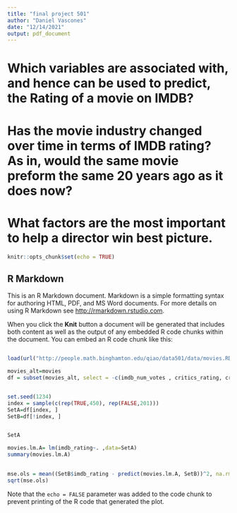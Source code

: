 ---
title: "final project 501"
author: "Daniel Vascones"
date: "12/14/2021"
output: pdf_document
---
# Which variables are associated with, and hence can be used to predict, the Rating of a movie on IMDB?
# Has the movie industry changed over time in terms of IMDB rating? As in, would the same movie preform the same 20 years ago as it does now?
# What factors are the most important to help a director win best picture.
```{r setup, include=FALSE}
knitr::opts_chunk$set(echo = TRUE)
```

## R Markdown

This is an R Markdown document. Markdown is a simple formatting syntax for authoring HTML, PDF, and MS Word documents. For more details on using R Markdown see <http://rmarkdown.rstudio.com>.

When you click the **Knit** button a document will be generated that includes both content as well as the output of any embedded R code chunks within the document. You can embed an R code chunk like this:

```{r}

```

```{r}
load(url("http://people.math.binghamton.edu/qiao/data501/data/movies.RData"))

movies_alt=movies
df = subset(movies_alt, select = -c(imdb_num_votes , critics_rating, critics_score, audience_rating, audience_score, best_pic_nom, best_pic_win, top200_box, imdb_url, rt_url, actor1, actor2, actor3, actor4, actor5, director, title, studio))


set.seed(1234)
index = sample(c(rep(TRUE,450), rep(FALSE,201)))
SetA=df[index, ]
SetB=df[!index, ]


SetA

movies.lm.A= lm(imdb_rating~. ,data=SetA)
summary(movies.lm.A)

```

## 



```{r}
mse.ols = mean((SetB$imdb_rating - predict(movies.lm.A, SetB))^2, na.rm = T)
sqrt(mse.ols)

```

Note that the `echo = FALSE` parameter was added to the code chunk to prevent printing of the R code that generated the plot.
